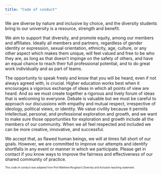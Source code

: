 ```yaml
---
title: "Code of conduct"
---
```


<!-- Current version sourced from M Roughan webpage - it's lovely.  -->


We are diverse by nature and inclusive by choice, and the diversity students bring to our university is a resource, strength and benefit.

We aim to support that diversity, and promote equity, among our members and affiliates. Ideally all members and partners, regardless of gender identity or expression, sexual orientation, ethnicity, age, culture, or any other aspect which makes them unique, will feel valued and free to be who they are, as long as that doesn’t impinge on the safety of others, and have an equal chance to reach their full professional potential, and to do great work individually and as part of teams.

The opportunity to speak freely and know that you will be heard, even if not always agreed with, is crucial. Higher education works best when it encourages a vigorous exchange of ideas in which all points of view are heard. And so we must create together a rigorous and lively forum of ideas that is welcoming to everyone. Debate is valuable but we must be careful to approach our discussions with empathy and mutual respect, irrespective of ideology, political views, or identity. We value civility because it permits intellectual, personal, and professional exploration and growth, and we want to make sure those opportunities for exploration and growth include all the members of our community. When we all feel respected and included we can be more creative, innovative, and successful.

We accept that, as flawed human beings, we will at times fall short of our goals. However, we are committed to improve our attempts and identify shortfalls in any event or manner in which we participate. Please get in contact if you know ways to improve the fairness and effectiveness of our shared community of practice.

::: {style="font-size: 60%;"}

This code of conduct was adapted from Prof Matthew Roughan's Diversity and Inclusion teaching statement.

:::